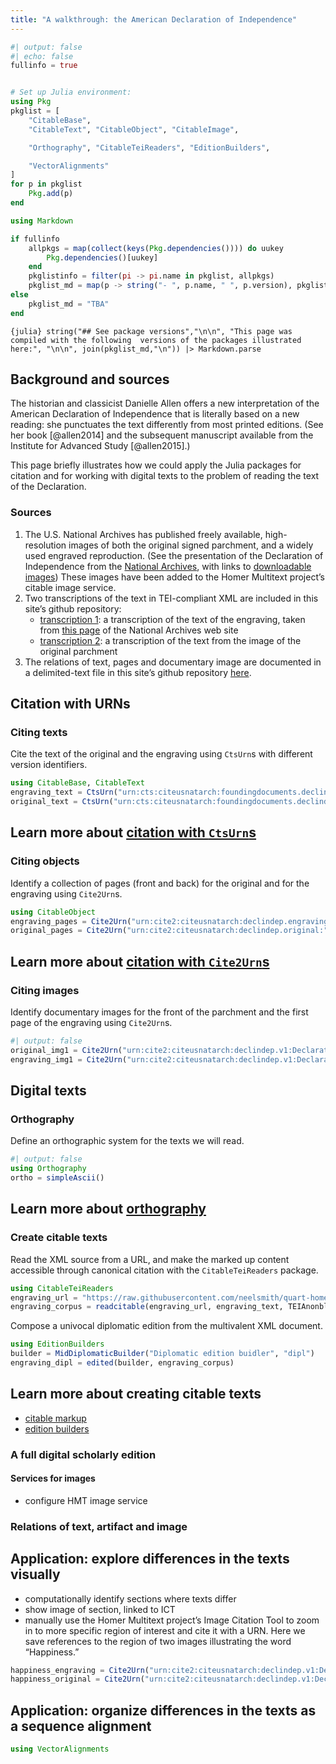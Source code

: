 ```yaml
---
title: "A walkthrough: the American Declaration of Independence"
---
```


```julia
#| output: false
#| echo: false
fullinfo = true


# Set up Julia environment:
using Pkg
pkglist = [
    "CitableBase", 
    "CitableText", "CitableObject", "CitableImage",

    "Orthography", "CitableTeiReaders", "EditionBuilders",

    "VectorAlignments"
]
for p in pkglist
    Pkg.add(p)    
end

using Markdown

if fullinfo
    allpkgs = map(collect(keys(Pkg.dependencies()))) do uukey
        Pkg.dependencies()[uukey]
    end
    pkglistinfo = filter(pi -> pi.name in pkglist, allpkgs) 
    pkglist_md = map(p -> string("- ", p.name, " ", p.version), pkglistinfo) |> sort
else
    pkglist_md = "TBA"
end
```

::: {.callout-tip collapse="true"}
`{julia} string("## See package versions","\n\n", "This page was compiled with the following  versions of the packages illustrated here:", "\n\n", join(pkglist_md,"\n")) |> Markdown.parse`
:::

## Background and sources

The historian and classicist Danielle Allen offers a new interpretation of the American Declaration of Independence that is literally based on a new reading: she punctuates the text differently from most printed editions. (See her book [@allen2014] and the subsequent manuscript available from the Institute for Advanced Study [@allen2015].)

This page briefly illustrates how we could apply the Julia packages for citation and for working with digital texts to the problem of reading the text of the Declaration.

### Sources

1.  The U.S. National Archives has published freely available, high-resolution images of both the original signed parchment, and a widely used engraved reproduction. (See the presentation of the Declaration of Independence from the [National Archives](https://www.archives.gov/founding-docs/declaration), with links to [downloadable images](https://www.archives.gov/founding-docs/downloads)) These images have been added to the Homer Multitext project's citable image service.
2.  Two transcriptions of the text in TEI-compliant XML are included in this site's github repository:
    -   [transcription 1](https://raw.githubusercontent.com/neelsmith/quart-home/main/walkthrough/adoi/declaration_engraving.xml): a transcription of the text of the engraving, taken from [this page](https://www.archives.gov/founding-docs/declaration-transcript) of the National Archives web site
    -   [transcription 2](https://raw.githubusercontent.com/neelsmith/quart-home/main/walkthrough/adoi/declaration_original.xml): a transcription of the text from the image of the original parchment
3.  The relations of text, pages and documentary image are documented in a delimited-text file in this site's github repository [here](https://raw.githubusercontent.com/neelsmith/quart-home/main/walkthrough/adoi/declaration.cex).

## Citation with URNs

### Citing texts

Cite the text of the original and the engraving using `CtsUrn`s with different version identifiers.

```julia
using CitableBase, CitableText
engraving_text = CtsUrn("urn:cts:citeusnatarch:foundingdocuments.declindep.engraving:")
original_text = CtsUrn("urn:cts:citeusnatarch:foundingdocuments.declindep.original:")
```

::: callout-tip
## Learn more about [citation with `CtsUrn`s](../cite/urns/cts.qmd)
:::

### Citing objects

Identify a collection of pages (front and back) for the original and for the engraving using `Cite2Urn`s.

```julia
using CitableObject
engraving_pages = Cite2Urn("urn:cite2:citeusnatarch:declindep.engraving:")
original_pages = Cite2Urn("urn:cite2:citeusnatarch:declindep.original:")
```

::: callout-tip
## Learn more about [citation with `Cite2Urn`s](../cite/urns/cite2.qmd)
:::

### Citing images

Identify documentary images for the front of the parchment and the first page of the engraving using `Cite2Urn`s.

```julia
#| output: false
original_img1 = Cite2Urn("urn:cite2:citeusnatarch:declindep.v1:Declaration_Pg1of1_AC")
engraving_img1 = Cite2Urn("urn:cite2:citeusnatarch:declindep.v1:Declaration_Engrav_Pg1of1_AC")
```

## Digital texts

### Orthography

Define an orthographic system for the texts we will read.

```julia
#| output: false
using Orthography
ortho = simpleAscii()
```

::: callout-tip
## Learn more about [orthography](../digitexts/orthography/)
:::

### Create citable texts

Read the XML source from a URL, and make the marked up content accessible through canonical citation with the `CitableTeiReaders` package.

```julia
using CitableTeiReaders
engraving_url = "https://raw.githubusercontent.com/neelsmith/quart-home/main/walkthrough/adoi/declaration_engraving.xml"
engraving_corpus = readcitable(engraving_url, engraving_text, TEIAnonblock, UrlReader)
```

Compose a univocal diplomatic edition from the multivalent XML document.

```julia
using EditionBuilders
builder = MidDiplomaticBuilder("Diplomatic edition buidler", "dipl")
engraving_dipl = edited(builder, engraving_corpus)
```

::: callout-tip
## Learn more about creating citable texts

-   [citable markup](../digitexts/editions/markupreaders.qmd)
-   [edition builders](../digitexts/editions/editionbuilders.qmd)
:::

### A full digital scholarly edition

#### Services for images

- configure HMT image service




### Relations of text, artifact and image




## Application: explore differences in the texts visually

- computationally identify sections where texts differ
- show image of section, linked to ICT
- manually use the Homer Multitext project's Image Citation Tool to zoom in to  more specific region of interest and cite it with a URN. Here we save references to the region of two images illustrating the word "Happiness."

```julia
happiness_engraving = Cite2Urn("urn:cite2:citeusnatarch:declindep.v1:Declaration_Engrav_Pg1of1_AC@0.4672,0.1935,0.07188,0.01804")
happiness_original = Cite2Urn("urn:cite2:citeusnatarch:declindep.v1:Declaration_Pg1of1_AC@0.4765,0.1892,0.07596,0.01857")
```


## Application: organize differences in the texts as a sequence alignment

```julia
using VectorAlignments
```